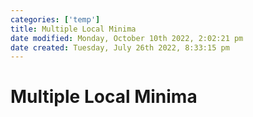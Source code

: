 ```yaml
---
categories: ['temp']
title: Multiple Local Minima
date modified: Monday, October 10th 2022, 2:02:21 pm
date created: Tuesday, July 26th 2022, 8:33:15 pm
---
```


# Multiple Local Minima



